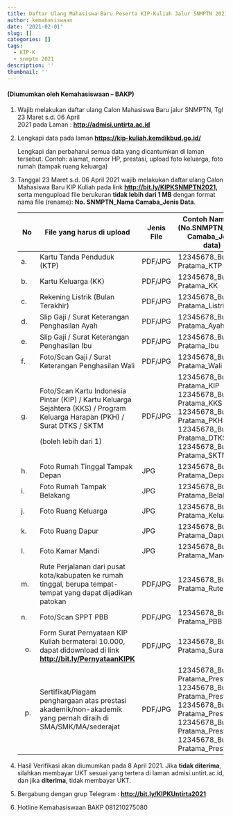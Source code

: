 ```yaml
---
title: Daftar Ulang Mahasiswa Baru Peserta KIP-Kuliah Jalur SNMPTN 2021
author: kemahasiswaan
date: '2021-02-01'
slug: []
categories: []
tags:
  - KIP-K
  - snmptn 2021
description: ''
thumbnail: ''
---
```


#### (Diumumkan oleh Kemahasiswaan -- BAKP)

1.  Wajib melakukan daftar ulang Calon Mahasiswa Baru jalur SNMPTN, Tgl 23 Maret s.d. 06 April\
    2021 pada Laman : [**http://admisi.untirta.ac.id**](http://admisi.untirta.ac.id){.uri target="_blank"}

2.  Lengkapi data pada laman [**https://kip-kuliah.kemdikbud.go.id/**](https://kip-kuliah.kemdikbud.go.id/){.uri target="_blank"}

    Lengkapi dan perbaharui semua data yang dicantumkan di laman tersebut. Contoh: alamat, nomor HP, prestasi, upload foto keluarga, foto rumah (tampak ruang keluarga)

3.  Tanggal 23 Maret s.d. 06 April 2021 wajib melakukan daftar ulang Calon Mahasiswa Baru KIP Kuliah pada link [**http://bit.ly/KIPKSNMPTN2021,**](http://bit.ly/KIPKSNMPTN2021,){.uri} serta mengupload file berukuran **tidak lebih dari 1 MB** dengan format nama file (rename): **No. SNMPTN_Nama Camaba_Jenis Data**.

    +--------+--------------------------------------------------------------------------------------------------------------------------------------------------------------------+----------------+-----------------------------------------------------------------------------------------------------------------------------------------------------------------------------+
    | **No** | **File yang harus di upload**                                                                                                                                      | **Jenis File** | **Contoh Nama file (No.SNMPTN_Nama**<br> **Camaba_Jenis data)**                                                                                                             |
    +========+====================================================================================================================================================================+================+=============================================================================================================================================================================+
    | a\.    | Kartu Tanda Penduduk (KTP)                                                                                                                                         | PDF/JPG        | 12345678_Budi Pratama_KTP                                                                                                                                                   |
    +--------+--------------------------------------------------------------------------------------------------------------------------------------------------------------------+----------------+-----------------------------------------------------------------------------------------------------------------------------------------------------------------------------+
    | b\.    | Kartu Keluarga (KK)                                                                                                                                                | PDF/JPG        | 12345678_Budi Pratama_KK                                                                                                                                                    |
    +--------+--------------------------------------------------------------------------------------------------------------------------------------------------------------------+----------------+-----------------------------------------------------------------------------------------------------------------------------------------------------------------------------+
    | c\.    | Rekening Listrik (Bulan Terakhir)                                                                                                                                  | PDF/JPG        | 12345678_Budi Pratama_Listrik                                                                                                                                               |
    +--------+--------------------------------------------------------------------------------------------------------------------------------------------------------------------+----------------+-----------------------------------------------------------------------------------------------------------------------------------------------------------------------------+
    | d\.    | Slip Gaji / Surat Keterangan Penghasilan Ayah                                                                                                                      | PDF/JPG        | 12345678_Budi Pratama_Ayah                                                                                                                                                  |
    +--------+--------------------------------------------------------------------------------------------------------------------------------------------------------------------+----------------+-----------------------------------------------------------------------------------------------------------------------------------------------------------------------------+
    | e\.    | Slip Gaji / Surat Keterangan Penghasilan Ibu                                                                                                                       | PDF/JPG        | 12345678_Budi Pratama_Ibu                                                                                                                                                   |
    +--------+--------------------------------------------------------------------------------------------------------------------------------------------------------------------+----------------+-----------------------------------------------------------------------------------------------------------------------------------------------------------------------------+
    | f\.    | Foto/Scan Gaji / Surat Keterangan Penghasilan Wali                                                                                                                 | PDF/JPG        | 12345678_Budi Pratama_Wali                                                                                                                                                  |
    +--------+--------------------------------------------------------------------------------------------------------------------------------------------------------------------+----------------+-----------------------------------------------------------------------------------------------------------------------------------------------------------------------------+
    | g\.    | Foto/Scan Kartu Indonesia Pintar (KIP) / Kartu Keluarga <br> Sejahtera (KKS) / Program Keluarga Harapan (PKH) / <br>Surat DTKS / SKTM                              | PDF/JPG        | 12345678_Budi Pratama_KIP<br>12345678_Budi Pratama_KKS<br>12345678_Budi Pratama_PKH<br>12345678_Budi Pratama_DTKS<br>12345678_Budi Pratama_SKTM                             |
    |        |                                                                                                                                                                    |                |                                                                                                                                                                             |
    |        | (boleh lebih dari 1)                                                                                                                                               |                |                                                                                                                                                                             |
    +--------+--------------------------------------------------------------------------------------------------------------------------------------------------------------------+----------------+-----------------------------------------------------------------------------------------------------------------------------------------------------------------------------+
    | h\.    | Foto Rumah Tinggal Tampak Depan                                                                                                                                    | JPG            | 12345678_Budi Pratama_Depan                                                                                                                                                 |
    +--------+--------------------------------------------------------------------------------------------------------------------------------------------------------------------+----------------+-----------------------------------------------------------------------------------------------------------------------------------------------------------------------------+
    | i\.    | Foto Rumah Tampak Belakang                                                                                                                                         | JPG            | 12345678_Budi Pratama_Belakang                                                                                                                                              |
    +--------+--------------------------------------------------------------------------------------------------------------------------------------------------------------------+----------------+-----------------------------------------------------------------------------------------------------------------------------------------------------------------------------+
    | j\.    | Foto Ruang Keluarga                                                                                                                                                | JPG            | 12345678_Budi Pratama_Keluarga                                                                                                                                              |
    +--------+--------------------------------------------------------------------------------------------------------------------------------------------------------------------+----------------+-----------------------------------------------------------------------------------------------------------------------------------------------------------------------------+
    | k\.    | Foto Ruang Dapur                                                                                                                                                   | JPG            | 12345678_Budi Pratama_Dapur                                                                                                                                                 |
    +--------+--------------------------------------------------------------------------------------------------------------------------------------------------------------------+----------------+-----------------------------------------------------------------------------------------------------------------------------------------------------------------------------+
    | l\.    | Foto Kamar Mandi                                                                                                                                                   | JPG            | 12345678_Budi Pratama_Mandi                                                                                                                                                 |
    +--------+--------------------------------------------------------------------------------------------------------------------------------------------------------------------+----------------+-----------------------------------------------------------------------------------------------------------------------------------------------------------------------------+
    | m\.    | Rute Perjalanan dari pusat kota/kabupaten ke rumah <br>tinggal, berupa tempat-tempat yang dapat dijadikan <br>patokan                                              | PDF/JPG        | 12345678_Budi Pratama_Rute                                                                                                                                                  |
    +--------+--------------------------------------------------------------------------------------------------------------------------------------------------------------------+----------------+-----------------------------------------------------------------------------------------------------------------------------------------------------------------------------+
    | n\.    | Foto/Scan SPPT PBB                                                                                                                                                 | PDF/JPG        | 12345678_Budi Pratama_PBB                                                                                                                                                   |
    +--------+--------------------------------------------------------------------------------------------------------------------------------------------------------------------+----------------+-----------------------------------------------------------------------------------------------------------------------------------------------------------------------------+
    | o.     | Form Surat Pernyataan KIP Kuliah bermaterai 10.000, <br>dapat didownload di link [**http://bit.ly/PernyataanKIPK**](http://bit.ly/PernyataanKIPK){target="_blank"} | PDF/JPG        | 12345678_Budi Pratama_Surat                                                                                                                                                 |
    +--------+--------------------------------------------------------------------------------------------------------------------------------------------------------------------+----------------+-----------------------------------------------------------------------------------------------------------------------------------------------------------------------------+
    | p.     | Sertifikat/Piagam penghargaan atas prestasi <br>akademik/non-akademik yang pernah diraih di <br>SMA/SMK/MA/sederajat                                               | PDF/JPG        | 12345678_Budi Pratama_Prestasi1<br>12345678_Budi Pratama_Prestasi2<br>12345678_Budi Pratama_Prestasi3<br>12345678_Budi Pratama_Prestasi4<br>12345678_Budi Pratama_Prestasi5 |
    +--------+--------------------------------------------------------------------------------------------------------------------------------------------------------------------+----------------+-----------------------------------------------------------------------------------------------------------------------------------------------------------------------------+

4.  Hasil Verifikasi akan diumumkan pada 8 April 2021. Jika **tidak diterima**, silahkan membayar UKT sesuai yang tertera di laman admisi.untirt.ac.id, dan jika **diterima**, tidak membayar UKT.

5.  Bergabung dengan grup Telegram : [**http://bit.ly/KIPKUntirta2021**](http://bit.ly/KIPKUntirta2021){.uri}

6.  Hotline Kemahasiswaan BAKP 081210275080
